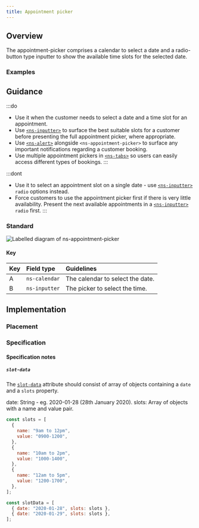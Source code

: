 ```yaml
---
title: Appointment picker
---
```




## Overview

<CompDetails name={componentName} />

The appointment-picker comprises a calendar to select a date and a radio-button type inputter to show the available time slots for the selected date.

### Examples

<ExampleViewer type="standard" />

## Guidance

:::do
- Use it when the customer needs to select a date and a time slot for an appointment.
- Use [`<ns-inputter>`](/components/ns-inputter) to surface the best suitable slots for a customer before presenting the full appointment picker, where appropriate.
- Use [`<ns-alert>`](/components/ns-alert) alongside `<ns-appointment-picker>` to surface any important notifications regarding a customer booking.
- Use multiple appointment pickers in [`<ns-tabs>`](/components/ns-tabs) so users can easily access different types of bookings.
:::

:::dont
- Use it to select an appointment slot on a single date - use [`<ns-inputter>`](/components/ns-inputter#most-common-input-types) `radio` options instead.
- Force customers to use the appointment picker first if there is very little availability. Present the next available appointments in a [`<ns-inputter>`](/components/ns-inputter#most-common-input-types) `radio` first.
:::

### Standard

![Labelled diagram of ns-appointment-picker](@assets/components/ns-appointment-picker/guidance.webp)

#### Key

| Key | Field type | Guidelines |
| :--- | :--- | :--- |
| <span class="marker">A</span> | `ns-calendar` | The calendar to select the date. |
| <span class="marker">B</span> | `ns-inputter` | The picker to select the time. |

## Implementation

### Placement

<Placement name={componentName} />

### Specification

<Specification name={componentName} />

#### Specification notes

##### `slot-data`

The [`slot-data`](#specification-attribute-slot-data) attribute should consist of array of objects containing a `date` and a `slots` property.

date: String - eg. 2020-01-28 (28th January 2020).
slots: Array of objects with a name and value pair.

```js
const slots = [
  {
    name: "9am to 12pm",
    value: "0900-1200",
  },
  {
    name: "10am to 2pm",
    value: "1000-1400",
  },
  {
    name: "12am to 5pm",
    value: "1200-1700",
  },
];

const slotData = [
  { date: "2020-01-28", slots: slots },
  { date: "2020-01-29", slots: slots },
];
```
